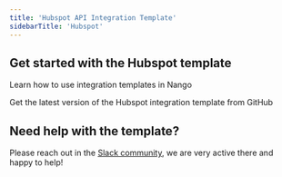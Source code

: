 ```yaml
---
title: 'Hubspot API Integration Template'
sidebarTitle: 'Hubspot'
---
```


## Get started with the Hubspot template

<Card title="How to use integration templates"
      href="/understand/concepts/templates"
      icon="book-open">
    Learn how to use integration templates in Nango
</Card>

<Card title="Get the Hubspot template"
      href="https://github.com/NangoHQ/integration-templates/tree/main/integrations/hubspot"
      icon="github">
    Get the latest version of the Hubspot integration template from GitHub
</Card>

## Need help with the template?
Please reach out in the [Slack community](https://nango.dev/slack), we are very active there and happy to help!